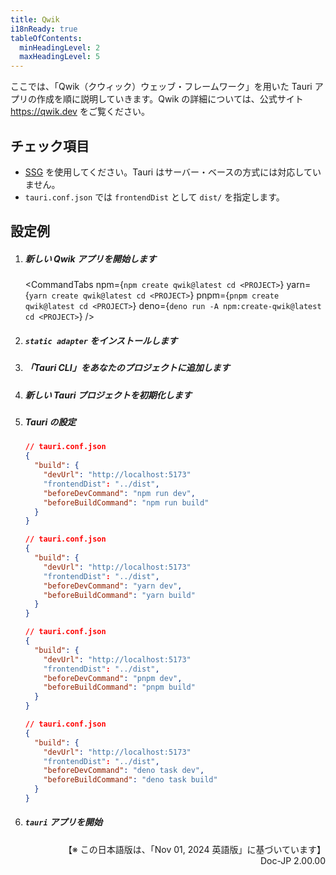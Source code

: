 ```yaml
---
title: Qwik
i18nReady: true
tableOfContents:
  minHeadingLevel: 2
  maxHeadingLevel: 5
---
```



ここでは、「Qwik（クウィック）ウェッブ・フレームワーク」を用いた Tauri アプリの作成を順に説明していきます。Qwik の詳細については、公式サイト https://qwik.dev をご覧ください。

## チェック項目

- [SSG](https://qwik.dev/docs/guides/static-site-generation/) を使用してください。Tauri はサーバー・ベースの方式には対応していません。
- `tauri.conf.json` では `frontendDist` として `dist/` を指定します。

## 設定例

<Steps>

1.  ##### 新しい Qwik アプリを開始します

    <CommandTabs
      npm={`npm create qwik@latest
    cd <PROJECT>`}
      yarn={`yarn create qwik@latest
    cd <PROJECT>`}
      pnpm={`pnpm create qwik@latest
    cd <PROJECT>`}
      deno={`deno run -A npm:create-qwik@latest
    cd <PROJECT>`}
    />

1.  ##### `static adapter` をインストールします

    <CommandTabs
      npm="npm run qwik add static"
      yarn="yarn qwik add static"
      pnpm="pnpm qwik add static"
      deno="deno task qwik add static"
    />

1.  ##### 「Tauri CLI」をあなたのプロジェクトに追加します

    <CommandTabs
      npm="npm install -D @tauri-apps/cli@latest"
      yarn="yarn add -D @tauri-apps/cli@latest"
      pnpm="pnpm add -D @tauri-apps/cli@latest"
      deno="deno add -D npm:@tauri-apps/cli@latest"
    />

1.  ##### 新しい Tauri プロジェクトを初期化します

    <CommandTabs
      npm="npm run tauri init"
      yarn="yarn tauri init"
      pnpm="pnpm tauri init"
      deno="deno task tauri init"
    />

1.  ##### Tauri の設定

    <Tabs>

    <TabItem label="npm">

    ```json
    // tauri.conf.json
    {
      "build": {
        "devUrl": "http://localhost:5173"
        "frontendDist": "../dist",
        "beforeDevCommand": "npm run dev",
        "beforeBuildCommand": "npm run build"
      }
    }
    ```

    </TabItem>

    <TabItem label="yarn">

    ```json
    // tauri.conf.json
    {
      "build": {
        "devUrl": "http://localhost:5173"
        "frontendDist": "../dist",
        "beforeDevCommand": "yarn dev",
        "beforeBuildCommand": "yarn build"
      }
    }
    ```

    </TabItem>

    <TabItem label="pnpm">

    ```json
    // tauri.conf.json
    {
      "build": {
        "devUrl": "http://localhost:5173"
        "frontendDist": "../dist",
        "beforeDevCommand": "pnpm dev",
        "beforeBuildCommand": "pnpm build"
      }
    }
    ```

    </TabItem>

    <TabItem label="deno">

    ```json
    // tauri.conf.json
    {
      "build": {
        "devUrl": "http://localhost:5173"
        "frontendDist": "../dist",
        "beforeDevCommand": "deno task dev",
        "beforeBuildCommand": "deno task build"
      }
    }
    ```

    </TabItem>

    </Tabs>

1.  ##### `tauri` アプリを開始

    <CommandTabs
      npm="npm run tauri dev"
      yarn="yarn tauri dev"
      pnpm="pnpm tauri dev"
      deno="deno task tauri dev"
    />

</Steps>


<div style="text-align: right;">
【※ この日本語版は、「Nov 01, 2024 英語版」に基づいています】<br />
Doc-JP 2.00.00
</div>
